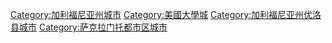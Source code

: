 [[Category:加利福尼亚州城市|Category:加利福尼亚州城市]]
[[Category:美國大學城|Category:美國大學城]]
[[Category:加利福尼亚州优洛县城市|Category:加利福尼亚州优洛县城市]]
[[Category:萨克拉门托都市区城市|Category:萨克拉门托都市区城市]]
